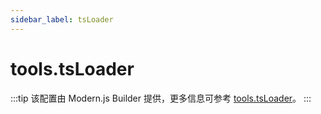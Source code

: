 ```yaml
---
sidebar_label: tsLoader
---
```


# tools.tsLoader

:::tip
该配置由 Modern.js Builder 提供，更多信息可参考 [tools.tsLoader](https://modernjs.dev/builder/api/config-tools.html#toolstsloader)。
:::


<Main />
